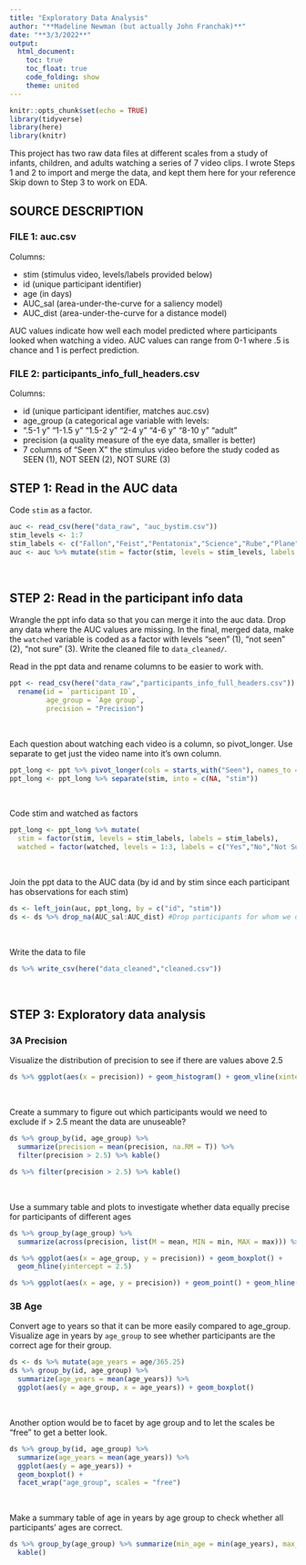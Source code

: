 ```yaml
---
title: "Exploratory Data Analysis"
author: "**Madeline Newman (but actually John Franchak)**"
date: "**3/3/2022**"
output: 
  html_document:
    toc: true
    toc_float: true
    code_folding: show
    theme: united
---
```


```r
knitr::opts_chunk$set(echo = TRUE)
library(tidyverse)
library(here)
library(knitr)
```

This project has two raw data files at different scales from a study of
infants, children, and adults watching a series of 7 video clips.
I wrote Steps 1 and 2 to import and merge the data, and kept them here for your reference
Skip down to Step 3 to work on EDA.

## **SOURCE DESCRIPTION**

### **FILE 1: auc.csv**

Columns:

* stim (stimulus video, levels/labels provided below)
* id (unique participant identifier)
* age (in days)
* AUC_sal (area-under-the-curve for a saliency model)
* AUC_dist (area-under-the-curve for a distance model)

AUC values indicate how well each model predicted where participants looked 
when watching a video.
AUC values can range from 0-1 where .5 is chance and 1 is perfect prediction.

### **FILE 2: participants_info_full_headers.csv**

Columns:

* id (unique participant identifier, matches auc.csv)
* age_group (a categorical age variable with levels:
* ".5-1 y" "1-1.5 y" "1.5-2 y" "2-4 y" "4-6 y" "8-10 y" "adult" 
* precision (a quality measure of the eye data, smaller is better)
* 7 columns of "Seen X" the stimulus video before the study
coded as SEEN (1), NOT SEEN (2), NOT SURE (3) 
&nbsp;  

## **STEP 1: Read in the AUC data**

Code `stim` as a factor.
```r
auc <- read_csv(here("data_raw", "auc_bystim.csv"))
stim_levels <- 1:7
stim_labels <- c("Fallon","Feist","Pentatonix","Science","Rube","Plane","Dogs")
auc <- auc %>% mutate(stim = factor(stim, levels = stim_levels, labels = stim_labels))
```
&nbsp;  

## **STEP 2: Read in the participant info data**

Wrangle the ppt info data so that you can merge it into the auc data.
Drop any data where the AUC values are missing.
In the final, merged data, make the `watched` variable is coded as a factor with 
levels "seen" (1), "not seen" (2), "not sure" (3).
Write the cleaned file to `data_cleaned/`. 

Read in the ppt data and rename columns to be easier to work with.
```r
ppt <- read_csv(here("data_raw","participants_info_full_headers.csv")) %>% 
  rename(id = `participant ID`,
         age_group = `Age group`,
         precision = "Precision")
```
&nbsp;  

Each question about watching each video is a column, so pivot_longer.
Use separate to get just the video name into it's own column.
```r
ppt_long <- ppt %>% pivot_longer(cols = starts_with("Seen"), names_to = "stim", values_to = "watched")
ppt_long <- ppt_long %>% separate(stim, into = c(NA, "stim"))
```
&nbsp;  

Code stim and watched as factors
```r
ppt_long <- ppt_long %>% mutate(
  stim = factor(stim, levels = stim_labels, labels = stim_labels),
  watched = factor(watched, levels = 1:3, labels = c("Yes","No","Not Sure")))
```
&nbsp;  

Join the ppt data to the AUC data (by id and by stim since each participant has observations for each stim)
```r
ds <- left_join(auc, ppt_long, by = c("id", "stim"))
ds <- ds %>% drop_na(AUC_sal:AUC_dist) #Drop participants for whom we don't have data for the DV
```
&nbsp;  

Write the data to file
```r
ds %>% write_csv(here("data_cleaned","cleaned.csv"))
```
&nbsp;  

## **STEP 3: Exploratory data analysis**

### **3A Precision**

Visualize the distribution of precision to see if there are values above 2.5
```r
ds %>% ggplot(aes(x = precision)) + geom_histogram() + geom_vline(xintercept = 2.5)
```
&nbsp;  

Create a summary to figure out which participants would we need to exclude if > 2.5 meant the data are unuseable? 
```r
ds %>% group_by(id, age_group) %>% 
  summarize(precision = mean(precision, na.RM = T)) %>% 
  filter(precision > 2.5) %>% kable()
```

```r
ds %>% filter(precision > 2.5) %>% kable()
```
&nbsp;  

Use a summary table and plots to investigate whether data equally precise for participants of different ages
```r
ds %>% group_by(age_group) %>% 
  summarize(across(precision, list(M = mean, MIN = min, MAX = max))) %>% kable()
```

```r
ds %>% ggplot(aes(x = age_group, y = precision)) + geom_boxplot() + 
  geom_hline(yintercept = 2.5) 
```

```r
ds %>% ggplot(aes(x = age, y = precision)) + geom_point() + geom_hline(yintercept = 2.5)
```

### **3B Age**
Convert age to years so that it can be more easily compared to age_group.
Visualize age in years by `age_group` to see whether participants are the correct age for their group.
```r
ds <- ds %>% mutate(age_years = age/365.25)
ds %>% group_by(id, age_group) %>% 
  summarize(age_years = mean(age_years)) %>% 
  ggplot(aes(y = age_group, x = age_years)) + geom_boxplot()
```
&nbsp;  

Another option would be to facet by age group and to let the scales be "free" to get a better look.
```r
ds %>% group_by(id, age_group) %>% 
  summarize(age_years = mean(age_years)) %>% 
  ggplot(aes(y = age_years)) + 
  geom_boxplot() + 
  facet_wrap("age_group", scales = "free")
```
&nbsp;  

Make a summary table of age in years by age group to check whether all participants' ages are correct.
```r
ds %>% group_by(age_group) %>% summarize(min_age = min(age_years), max_age = max(age_years)) %>% 
  kable()
```